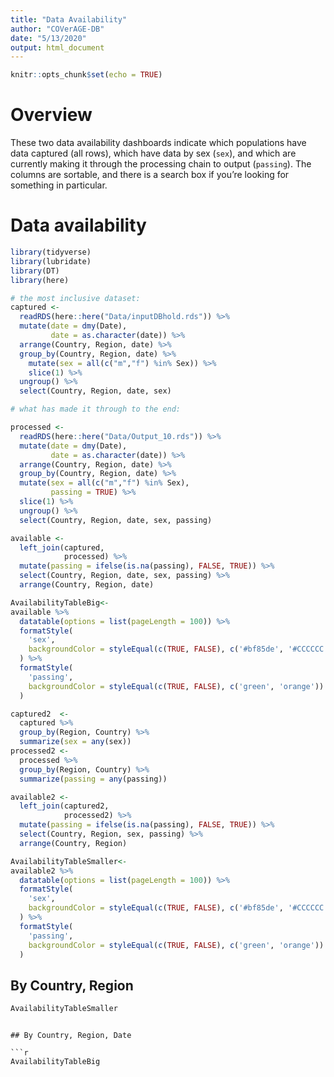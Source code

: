 ```yaml
---
title: "Data Availability"
author: "COVerAGE-DB"
date: "5/13/2020"
output: html_document
---
```


```r
knitr::opts_chunk$set(echo = TRUE)
```

# Overview
These two data availability dashboards indicate which populations have data captured (all rows), which have data by sex (`sex`), and which are currently making it through the processing chain to output (`passing`). The columns are sortable, and there is a search box if you're looking for something in particular.

# Data availability {.tabset}

```r
library(tidyverse)
library(lubridate)
library(DT)
library(here)

# the most inclusive dataset:
captured <- 
  readRDS(here::here("Data/inputDBhold.rds")) %>% 
  mutate(date = dmy(Date),
         date = as.character(date)) %>% 
  arrange(Country, Region, date) %>% 
  group_by(Country, Region, date) %>% 
    mutate(sex = all(c("m","f") %in% Sex)) %>% 
    slice(1) %>% 
  ungroup() %>% 
  select(Country, Region, date, sex)

# what has made it through to the end:

processed <- 
  readRDS(here::here("Data/Output_10.rds")) %>% 
  mutate(date = dmy(Date),
         date = as.character(date)) %>% 
  arrange(Country, Region, date) %>% 
  group_by(Country, Region, date) %>% 
  mutate(sex = all(c("m","f") %in% Sex),
         passing = TRUE) %>% 
  slice(1) %>% 
  ungroup() %>% 
  select(Country, Region, date, sex, passing)

available <-
  left_join(captured,
            processed) %>% 
  mutate(passing = ifelse(is.na(passing), FALSE, TRUE)) %>% 
  select(Country, Region, date, sex, passing) %>% 
  arrange(Country, Region, date)

AvailabilityTableBig<-
available %>% 
  datatable(options = list(pageLength = 100)) %>% 
  formatStyle(
    'sex',
    backgroundColor = styleEqual(c(TRUE, FALSE), c('#bf85de', '#CCCCCC'))
  ) %>% 
  formatStyle(
    'passing',
    backgroundColor = styleEqual(c(TRUE, FALSE), c('green', 'orange'))
  )

captured2  <-
  captured %>% 
  group_by(Region, Country) %>% 
  summarize(sex = any(sex))
processed2 <-
  processed %>% 
  group_by(Region, Country) %>% 
  summarize(passing = any(passing))

available2 <-
  left_join(captured2,
            processed2) %>% 
  mutate(passing = ifelse(is.na(passing), FALSE, TRUE)) %>% 
  select(Country, Region, sex, passing) %>% 
  arrange(Country, Region)

AvailabilityTableSmaller<-
available2 %>% 
  datatable(options = list(pageLength = 100)) %>% 
  formatStyle(
    'sex',
    backgroundColor = styleEqual(c(TRUE, FALSE), c('#bf85de', '#CCCCCC'))
  ) %>% 
  formatStyle(
    'passing',
    backgroundColor = styleEqual(c(TRUE, FALSE), c('green', 'orange'))
  )

```

## By Country, Region

```r
AvailabilityTableSmaller
```
```

## By Country, Region, Date

```r
AvailabilityTableBig
```

## {-}

